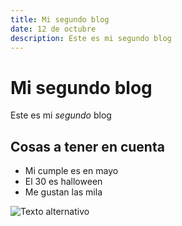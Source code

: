 ```yaml
---
title: Mi segundo blog
date: 12 de octubre
description: Este es mi segundo blog
---
```


# Mi segundo blog
Este es mi *segundo* blog

## Cosas a tener en cuenta
- Mi cumple es en mayo
- El 30 es halloween
- Me gustan las mila

![Texto alternativo](/next.svg)